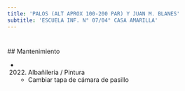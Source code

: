 ```yaml
---
title: 'PALOS (ALT APROX 100-200 PAR) Y JUAN M. BLANES'
subtitle: 'ESCUELA INF. N° 07/04° CASA AMARILLA'
---
```


#


 ## Mantenimiento

*  (2022) Albañileria / Pintura 
    + Cambiar tapa de cámara de pasillo



